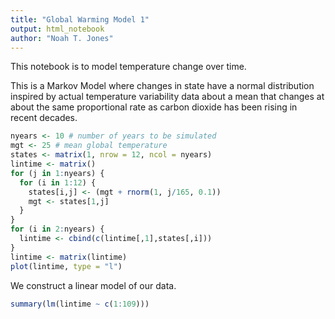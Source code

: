 ```yaml
---
title: "Global Warming Model 1"
output: html_notebook
author: "Noah T. Jones"
---
```


This notebook is to model temperature change over time. 

This is a Markov Model where changes in state have a normal distribution inspired by actual temperature variability data about a mean that changes at about the same proportional rate as carbon dioxide has been rising in recent decades.

```r
nyears <- 10 # number of years to be simulated
mgt <- 25 # mean global temperature
states <- matrix(1, nrow = 12, ncol = nyears)
lintime <- matrix()
for (j in 1:nyears) {
  for (i in 1:12) {
    states[i,j] <- (mgt + rnorm(1, j/165, 0.1))
    mgt <- states[1,j]
  }
}
for (i in 2:nyears) {
  lintime <- cbind(c(lintime[,1],states[,i]))
}
lintime <- matrix(lintime)
plot(lintime, type = "l")
```

We construct a linear model of our data.

```r
summary(lm(lintime ~ c(1:109)))
```

